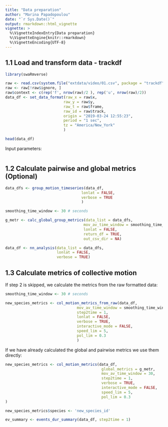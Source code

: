 ```yaml
---
title: "Data preparation"
author: "Marina Papadopoulou"
date: "`r Sys.Date()`"
output: rmarkdown::html_vignette
vignette: >
  %\VignetteIndexEntry{Data preparation}
  %\VignetteEngine{knitr::rmarkdown}
  %\VignetteEncoding{UTF-8}
---
```


## 1.1 Load and transform data - trackdf

```r
library(swaRmverse)

raw <- read.csv(system.file("extdata/video/01.csv", package = "trackdf"))
raw <- raw[!raw$ignore, ]
raw$context <- c(rep('f', nrow(raw)/2 ), rep('u', nrow(raw)/2))
data_df <- set_data_format(raw_x = raw$x,
                          raw_y = raw$y,
                          raw_t = raw$frame,
                          raw_id = raw$track,
                          origin = "2019-03-24 12:55:23",
                          period = "1 sec",
                          tz = "America/New_York"
                          )

head(data_df)
```

Input parameters:
```r


```


## 1.2 Calculate pairwise and global metrics (Optional)


```r

data_dfs <- group_motion_timeseries(data_df, 
                                  lonlat = FALSE, 
                                  verbose = TRUE
                                  )

smoothing_time_window <- 30 # seconds

g_metr <- calc_global_group_metrics(data_list = data_dfs,
                                   mov_av_time_window = smoothing_time_window,
                                   lonlat = FALSE,
                                   return_df = TRUE,
                                   out_csv_dir = NA)

data_df <- nn_analysis(data_list = data_dfs, 
                       lonlat = FALSE,
                       verbose = TRUE)

```

## 1.3 Calculate metrics of collective motion

If step 2 is skipped, we calculate the metrics from the raw formatted data:
```r

smoothing_time_window <- 30 # seconds

new_species_metrics <- col_motion_metrics_from_raw(data_df,
                                mov_av_time_window = smoothing_time_window,
                                step2time = 1,
                                lonlat = FALSE,
                                verbose = TRUE,
                                interactive_mode = FALSE,
                                speed_lim = 5,
                                pol_lim = 0.3
                                )

```
If we have already calculated the global and pairwise metrics we use them directly:

```r

new_species_metrics <- col_motion_metrics(data_df, 
                                           global_metrics = g_metr,
                                           mov_av_time_window = 30,
                                           step2time = 1,
                                           verbose = TRUE,
                                           interactive_mode = FALSE,
                                           speed_lim = 5,
                                           pol_lim = 0.3
)

new_species_metrics$species <- 'new_species_id'

ev_summary <- events_dur_summary(data_df, step2time = 1)

```
